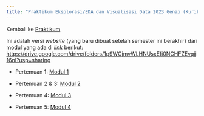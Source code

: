 ```yaml
---
title: "Praktikum Eksplorasi/EDA dan Visualisasi Data 2023 Genap (Kurikulum 2020)"
---
```


Kembali ke [Praktikum](../../../../praktikum.qmd)

Ini adalah versi *website* (yang baru dibuat setelah semester ini berakhir) dari modul yang ada di *link* berikut: <https://drive.google.com/drive/folders/1p9WCjmvWLHNUsxEfi0NCHFZEvqjj16nI?usp=sharing>

* Pertemuan 1: [Modul 1](./modul1.ipynb)

* Pertemuan 2 & 3: [Modul 2](./modul2.ipynb)

* Pertemuan 4: [Modul 3](./modul3.ipynb)

* Pertemuan 5: [Modul 4](./modul4.ipynb)